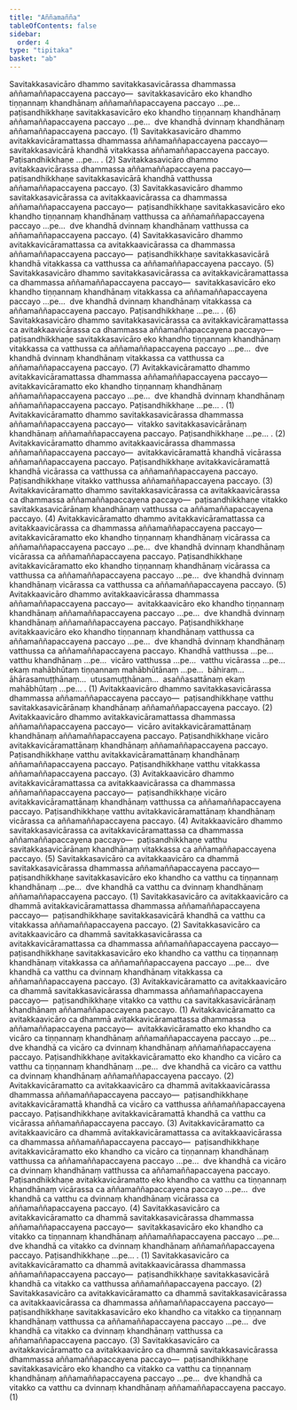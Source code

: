 ```yaml
---
title: "Aññamañña"
tableOfContents: false
sidebar:
  order: 4
type: "tipitaka"
basket: "ab"
---
```



<DynamicBreadcrumb />

<Division number="92">

<Paragraph number="382">
Savitakkasavicāro dhammo savitakkasavicārassa dhammassa aññamaññapaccayena paccayo—  savitakkasavicāro eko khandho tiṇṇannaṃ khandhānaṃ aññamaññapaccayena paccayo …pe…  paṭisandhikkhaṇe savitakkasavicāro eko khandho tiṇṇannaṃ khandhānaṃ aññamaññapaccayena paccayo …pe…  dve khandhā dvinnaṃ khandhānaṃ aññamaññapaccayena paccayo. (1)
</Paragraph>

<Paragraph number="383">
Savitakkasavicāro dhammo avitakkavicāramattassa dhammassa aññamaññapaccayena paccayo—  savitakkasavicārā khandhā vitakkassa aññamaññapaccayena paccayo. Paṭisandhikkhaṇe …pe… . (2)
</Paragraph>

<Paragraph number="384">
Savitakkasavicāro dhammo avitakkaavicārassa dhammassa aññamaññapaccayena paccayo—  paṭisandhikkhaṇe savitakkasavicārā khandhā vatthussa aññamaññapaccayena paccayo. (3)
</Paragraph>

<Paragraph number="385">
Savitakkasavicāro dhammo savitakkasavicārassa ca avitakkaavicārassa ca dhammassa aññamaññapaccayena paccayo—  paṭisandhikkhaṇe savitakkasavicāro eko khandho tiṇṇannaṃ khandhānaṃ vatthussa ca aññamaññapaccayena paccayo …pe…  dve khandhā dvinnaṃ khandhānaṃ vatthussa ca aññamaññapaccayena paccayo. (4)
</Paragraph>

<Paragraph number="386">
Savitakkasavicāro dhammo avitakkavicāramattassa ca avitakkaavicārassa ca dhammassa aññamaññapaccayena paccayo—  paṭisandhikkhaṇe savitakkasavicārā khandhā vitakkassa ca vatthussa ca aññamaññapaccayena paccayo. (5)
</Paragraph>

<Paragraph number="387">
Savitakkasavicāro dhammo savitakkasavicārassa ca avitakkavicāramattassa ca dhammassa aññamaññapaccayena paccayo—  savitakkasavicāro eko khandho tiṇṇannaṃ khandhānaṃ vitakkassa ca aññamaññapaccayena paccayo …pe…  dve khandhā dvinnaṃ khandhānaṃ vitakkassa ca aññamaññapaccayena paccayo. Paṭisandhikkhaṇe …pe… . (6)
</Paragraph>

<Paragraph number="388">
Savitakkasavicāro dhammo savitakkasavicārassa ca avitakkavicāramattassa ca avitakkaavicārassa ca dhammassa aññamaññapaccayena paccayo—  paṭisandhikkhaṇe savitakkasavicāro eko khandho tiṇṇannaṃ khandhānaṃ vitakkassa ca vatthussa ca aññamaññapaccayena paccayo …pe…  dve khandhā dvinnaṃ khandhānaṃ vitakkassa ca vatthussa ca aññamaññapaccayena paccayo. (7)
</Paragraph>

</Division>
<Division number="93">

<Paragraph number="389">
Avitakkavicāramatto dhammo avitakkavicāramattassa dhammassa aññamaññapaccayena paccayo—  avitakkavicāramatto eko khandho tiṇṇannaṃ khandhānaṃ aññamaññapaccayena paccayo …pe…  dve khandhā dvinnaṃ khandhānaṃ aññamaññapaccayena paccayo. Paṭisandhikkhaṇe …pe… . (1)
</Paragraph>

<Paragraph number="390">
Avitakkavicāramatto dhammo savitakkasavicārassa dhammassa aññamaññapaccayena paccayo—  vitakko savitakkasavicārānaṃ khandhānaṃ aññamaññapaccayena paccayo. Paṭisandhikkhaṇe …pe… . (2)
</Paragraph>

<Paragraph number="391">
Avitakkavicāramatto dhammo avitakkaavicārassa dhammassa aññamaññapaccayena paccayo—  avitakkavicāramattā khandhā vicārassa aññamaññapaccayena paccayo. Paṭisandhikkhaṇe avitakkavicāramattā khandhā vicārassa ca vatthussa ca aññamaññapaccayena paccayo. Paṭisandhikkhaṇe vitakko vatthussa aññamaññapaccayena paccayo. (3)
</Paragraph>

<Paragraph number="392">
Avitakkavicāramatto dhammo savitakkasavicārassa ca avitakkaavicārassa ca dhammassa aññamaññapaccayena paccayo—  paṭisandhikkhaṇe vitakko savitakkasavicārānaṃ khandhānaṃ vatthussa ca aññamaññapaccayena paccayo. (4)
</Paragraph>

<Paragraph number="393">
Avitakkavicāramatto dhammo avitakkavicāramattassa ca avitakkaavicārassa ca dhammassa aññamaññapaccayena paccayo—  avitakkavicāramatto eko khandho tiṇṇannaṃ khandhānaṃ vicārassa ca aññamaññapaccayena paccayo …pe…  dve khandhā dvinnaṃ khandhānaṃ vicārassa ca aññamaññapaccayena paccayo. Paṭisandhikkhaṇe avitakkavicāramatto eko khandho tiṇṇannaṃ khandhānaṃ vicārassa ca vatthussa ca aññamaññapaccayena paccayo …pe…  dve khandhā dvinnaṃ khandhānaṃ vicārassa ca vatthussa ca aññamaññapaccayena paccayo. (5)
</Paragraph>

</Division>
<Division number="94">

<Paragraph number="394">
Avitakkaavicāro dhammo avitakkaavicārassa dhammassa aññamaññapaccayena paccayo—  avitakkaavicāro eko khandho tiṇṇannaṃ khandhānaṃ aññamaññapaccayena paccayo …pe…  dve khandhā dvinnaṃ khandhānaṃ aññamaññapaccayena paccayo. Paṭisandhikkhaṇe avitakkaavicāro eko khandho tiṇṇannaṃ khandhānaṃ vatthussa ca aññamaññapaccayena paccayo …pe…  dve khandhā dvinnaṃ khandhānaṃ vatthussa ca aññamaññapaccayena paccayo. Khandhā vatthussa …pe…  vatthu khandhānaṃ …pe…  vicāro vatthussa …pe…  vatthu vicārassa …pe…  ekaṃ mahābhūtaṃ tiṇṇannaṃ mahābhūtānaṃ …pe…  bāhiraṃ…  āhārasamuṭṭhānaṃ…  utusamuṭṭhānaṃ…  asaññasattānaṃ ekaṃ mahābhūtaṃ …pe… . (1)
</Paragraph>

<Paragraph number="395">
Avitakkaavicāro dhammo savitakkasavicārassa dhammassa aññamaññapaccayena paccayo—  paṭisandhikkhaṇe vatthu savitakkasavicārānaṃ khandhānaṃ aññamaññapaccayena paccayo. (2)
</Paragraph>

<Paragraph number="396">
Avitakkaavicāro dhammo avitakkavicāramattassa dhammassa aññamaññapaccayena paccayo—  vicāro avitakkavicāramattānaṃ khandhānaṃ aññamaññapaccayena paccayo. Paṭisandhikkhaṇe vicāro avitakkavicāramattānaṃ khandhānaṃ aññamaññapaccayena paccayo. Paṭisandhikkhaṇe vatthu avitakkavicāramattānaṃ khandhānaṃ aññamaññapaccayena paccayo. Paṭisandhikkhaṇe vatthu vitakkassa aññamaññapaccayena paccayo. (3)
</Paragraph>

<Paragraph number="397">
Avitakkaavicāro dhammo avitakkavicāramattassa ca avitakkaavicārassa ca dhammassa aññamaññapaccayena paccayo—  paṭisandhikkhaṇe vicāro avitakkavicāramattānaṃ khandhānaṃ vatthussa ca aññamaññapaccayena paccayo. Paṭisandhikkhaṇe vatthu avitakkavicāramattānaṃ khandhānaṃ vicārassa ca aññamaññapaccayena paccayo. (4)
</Paragraph>

<Paragraph number="398">
Avitakkaavicāro dhammo savitakkasavicārassa ca avitakkavicāramattassa ca dhammassa aññamaññapaccayena paccayo—  paṭisandhikkhaṇe vatthu savitakkasavicārānaṃ khandhānaṃ vitakkassa ca aññamaññapaccayena paccayo. (5)
</Paragraph>

</Division>
<Division number="95">

<Paragraph number="399">
Savitakkasavicāro ca avitakkaavicāro ca dhammā savitakkasavicārassa dhammassa aññamaññapaccayena paccayo—  paṭisandhikkhaṇe savitakkasavicāro eko khandho ca vatthu ca tiṇṇannaṃ khandhānaṃ …pe…  dve khandhā ca vatthu ca dvinnaṃ khandhānaṃ aññamaññapaccayena paccayo. (1)
</Paragraph>

<Paragraph number="400">
Savitakkasavicāro ca avitakkaavicāro ca dhammā avitakkavicāramattassa dhammassa aññamaññapaccayena paccayo—  paṭisandhikkhaṇe savitakkasavicārā khandhā ca vatthu ca vitakkassa aññamaññapaccayena paccayo. (2)
</Paragraph>

<Paragraph number="401">
Savitakkasavicāro ca avitakkaavicāro ca dhammā savitakkasavicārassa ca avitakkavicāramattassa ca dhammassa aññamaññapaccayena paccayo—  paṭisandhikkhaṇe savitakkasavicāro eko khandho ca vatthu ca tiṇṇannaṃ khandhānaṃ vitakkassa ca aññamaññapaccayena paccayo …pe…  dve khandhā ca vatthu ca dvinnaṃ khandhānaṃ vitakkassa ca aññamaññapaccayena paccayo. (3)
</Paragraph>

</Division>
<Division number="96">

<Paragraph number="402">
Avitakkavicāramatto ca avitakkaavicāro ca dhammā savitakkasavicārassa dhammassa aññamaññapaccayena paccayo—  paṭisandhikkhaṇe vitakko ca vatthu ca savitakkasavicārānaṃ khandhānaṃ aññamaññapaccayena paccayo. (1)
</Paragraph>

<Paragraph number="403">
Avitakkavicāramatto ca avitakkaavicāro ca dhammā avitakkavicāramattassa dhammassa aññamaññapaccayena paccayo—  avitakkavicāramatto eko khandho ca vicāro ca tiṇṇannaṃ khandhānaṃ aññamaññapaccayena paccayo …pe…  dve khandhā ca vicāro ca dvinnaṃ khandhānaṃ aññamaññapaccayena paccayo. Paṭisandhikkhaṇe avitakkavicāramatto eko khandho ca vicāro ca vatthu ca tiṇṇannaṃ khandhānaṃ …pe…  dve khandhā ca vicāro ca vatthu ca dvinnaṃ khandhānaṃ aññamaññapaccayena paccayo. (2)
</Paragraph>

<Paragraph number="404">
Avitakkavicāramatto ca avitakkaavicāro ca dhammā avitakkaavicārassa dhammassa aññamaññapaccayena paccayo—  paṭisandhikkhaṇe avitakkavicāramattā khandhā ca vicāro ca vatthussa aññamaññapaccayena paccayo. Paṭisandhikkhaṇe avitakkavicāramattā khandhā ca vatthu ca vicārassa aññamaññapaccayena paccayo. (3)
</Paragraph>

<Paragraph number="405">
Avitakkavicāramatto ca avitakkaavicāro ca dhammā avitakkavicāramattassa ca avitakkaavicārassa ca dhammassa aññamaññapaccayena paccayo—  paṭisandhikkhaṇe avitakkavicāramatto eko khandho ca vicāro ca tiṇṇannaṃ khandhānaṃ vatthussa ca aññamaññapaccayena paccayo …pe…  dve khandhā ca vicāro ca dvinnaṃ khandhānaṃ vatthussa ca aññamaññapaccayena paccayo. Paṭisandhikkhaṇe avitakkavicāramatto eko khandho ca vatthu ca tiṇṇannaṃ khandhānaṃ vicārassa ca aññamaññapaccayena paccayo …pe…  dve khandhā ca vatthu ca dvinnaṃ khandhānaṃ vicārassa ca aññamaññapaccayena paccayo. (4)
</Paragraph>

</Division>
<Division number="97">

<Paragraph number="406">
Savitakkasavicāro ca avitakkavicāramatto ca dhammā savitakkasavicārassa dhammassa aññamaññapaccayena paccayo—  savitakkasavicāro eko khandho ca vitakko ca tiṇṇannaṃ khandhānaṃ aññamaññapaccayena paccayo …pe…  dve khandhā ca vitakko ca dvinnaṃ khandhānaṃ aññamaññapaccayena paccayo. Paṭisandhikkhaṇe …pe… . (1)
</Paragraph>

<Paragraph number="407">
Savitakkasavicāro ca avitakkavicāramatto ca dhammā avitakkaavicārassa dhammassa aññamaññapaccayena paccayo—  paṭisandhikkhaṇe savitakkasavicārā khandhā ca vitakko ca vatthussa aññamaññapaccayena paccayo. (2)
</Paragraph>

<Paragraph number="408">
Savitakkasavicāro ca avitakkavicāramatto ca dhammā savitakkasavicārassa ca avitakkaavicārassa ca dhammassa aññamaññapaccayena paccayo—  paṭisandhikkhaṇe savitakkasavicāro eko khandho ca vitakko ca tiṇṇannaṃ khandhānaṃ vatthussa ca aññamaññapaccayena paccayo …pe…  dve khandhā ca vitakko ca dvinnaṃ khandhānaṃ vatthussa ca aññamaññapaccayena paccayo. (3)
</Paragraph>

<Paragraph number="409">
Savitakkasavicāro ca avitakkavicāramatto ca avitakkaavicāro ca dhammā savitakkasavicārassa dhammassa aññamaññapaccayena paccayo—  paṭisandhikkhaṇe savitakkasavicāro eko khandho ca vitakko ca vatthu ca tiṇṇannaṃ khandhānaṃ aññamaññapaccayena paccayo …pe…  dve khandhā ca vitakko ca vatthu ca dvinnaṃ khandhānaṃ aññamaññapaccayena paccayo. (1)
</Paragraph>
</Division>